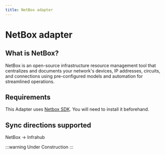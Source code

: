 ```yaml
---
title: NetBox adapter
---
```



<!-- vale off -->
# NetBox adapter

## What is NetBox?
<!-- vale on -->

NetBox is an open-source infrastructure resource management tool that centralizes and documents your network's devices, IP addresses, circuits, and connections using pre-configured models and automation for streamlined operations.

## Requirements

This Adapter uses [Netbox SDK](https://pypi.org/project/pynetbox).
You will need to install it beforehand.

## Sync directions supported

NetBox → Infrahub

:::warning Under Construction
:::